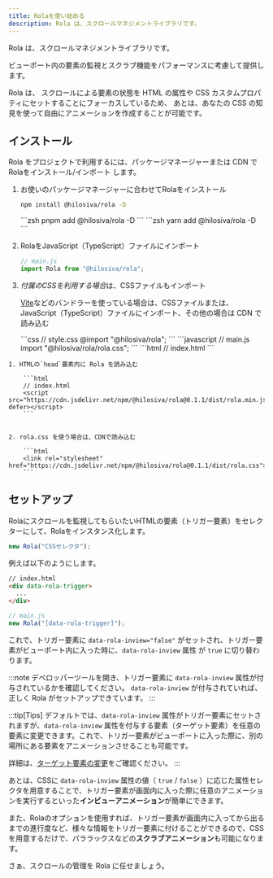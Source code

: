 ```yaml
---
title: Rolaを使い始める
description: Rola は、スクロールマネジメントライブラリです。
---
```



Rola は、スクロールマネジメントライブラリです。

ビューポート内の要素の監視とスクラブ機能をパフォーマンスに考慮して提供します。

Rola は、 スクロールによる要素の状態を HTML の属性や CSS カスタムプロパティにセットすることにフォーカスしているため、 あとは、あなたの CSS の知見を使って自由にアニメーションを作成することが可能です。

## インストール

Rola をプロジェクトで利用するには、パッケージマネージャーまたは CDN でRolaをインストール/インポート します。
<Tabs>
<TabItem label="Package Manager">
  <Steps>

  1. お使いのパッケージマネージャーに合わせてRolaをインストール
      <Tabs>
        <TabItem label="npm" icon="seti:npm">
      ```zsh
      npm install @hilosiva/rola -D
      ```
        </TabItem>
        <TabItem label="pnpm" icon="pnpm">
      ```zsh
      pnpm add @hilosiva/rola -D
      ```
        </TabItem>
        <TabItem label="yarn" icon="seti:yarn">
      ```zsh
      yarn add @hilosiva/rola -D
      ```
        </TabItem>
      </Tabs>


  2. RolaをJavaScript（TypeScript）ファイルにインポート

      ```javascript
      // main.js
      import Rola from "@hilosiva/rola";
      ```

  3. *付属のCSSを利用する場合*は、CSSファイルもインポート

      [Vite](https://ja.vite.dev/)などのバンドラーを使っている場合は、CSSファイルまたは、JavaScript（TypeScript）ファイルにインポート、その他の場合は CDN で読み込む

      <Tabs>
        <TabItem label="CSS" icon="seti:css">
      ```css
      // style.css
      @import "@hilosiva/rola";
      ```
        </TabItem>
        <TabItem label="JavaScript" icon="seti:javascript">
      ```javascript
      // main.js
      import "@hilosiva/rola/rola.css";
      ```
        </TabItem>
        <TabItem label="CDN" icon="cloud-download">
      ```html
      // index.html
      <link rel="stylesheet" href="https://cdn.jsdelivr.net/npm/@hilosiva/rola@0.1.1/dist/rola.css">
      ```
        </TabItem>
      </Tabs>
  </Steps>
</TabItem>
<TabItem label="CDN">
  <Steps>


    1. HTMLの`head`要素内に Rola を読み込む

        ```html
        // index.html
        <script src="https://cdn.jsdelivr.net/npm/@hilosiva/rola@0.1.1/dist/rola.min.js" defer></script>
        ```


    2. rola.css を使う場合は、CDNで読み込む

        ```html
        <link rel="stylesheet" href="https://cdn.jsdelivr.net/npm/@hilosiva/rola@0.1.1/dist/rola.css">
        ```


  </Steps>
</TabItem>
</Tabs>


## セットアップ

Rolaにスクロールを監視してもらいたいHTMLの要素（トリガー要素）をセレクターにして、Rolaをインスタンス化します。

```javascript
new Rola("CSSセレクタ");
```

例えば以下のようにします。

```html
// index.html
<div data-rola-trigger>
  ...
</div>
```

```javascript
// main.js
new Rola("[data-rola-trigger]");
```


これで、トリガー要素に `data-rola-inview="false"` がセットされ、トリガー要素がビューポート内に入った時に、`data-rola-inview` 属性 が `true` に切り替わります。



:::note
デベロッパーツールを開き、トリガー要素に `data-rola-inview` 属性が付与されているかを確認してください。
`data-rola-inview` が付与されていれば、正しく Rola がセットアップできています。
:::


:::tip[Tips]
デフォルトでは、`data-rola-inview` 属性がトリガー要素にセットされますが、`data-rola-inview` 属性を付与する要素（ターゲット要素）を任意の要素に変更できます。これで、トリガー要素がビューポートに入った際に、別の場所にある要素をアニメーションさせることも可能です。

詳細は、[ターゲット要素の変更](http://localhost:4321/getting-started/inview#%E3%82%BF%E3%83%BC%E3%82%B2%E3%83%83%E3%83%88%E8%A6%81%E7%B4%A0%E3%81%AE%E5%A4%89%E6%9B%B4)をご確認ください。
:::

あとは、CSSに `data-rola-inview` 属性の値（ `true` / `false` ）に応じた属性セレクタを用意することで、トリガー要素が画面内に入った際に任意のアニメーションを実行するといった**インビューアニメーション**が簡単にできます。



また、Rolaのオプションを使用すれば、トリガー要素が画面内に入ってから出るまでの進行度など、様々な情報をトリガー要素に付けることができるので、CSSを用意するだけで、パララックスなどの**スクラブアニメーション**も可能になります。


さぁ、スクロールの管理を Rola に任せましょう。
